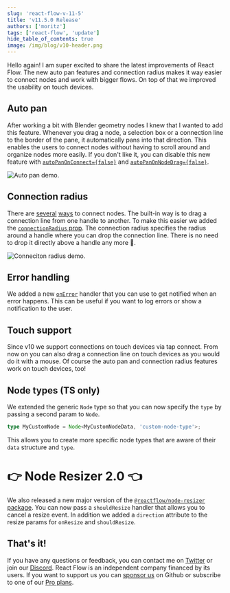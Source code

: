 ```yaml
---
slug: 'react-flow-v-11-5'
title: 'v11.5.0 Release'
authors: ['moritz']
tags: ['react-flow', 'update']
hide_table_of_contents: true
image: /img/blog/v10-header.png
---
```



Hello again! I am super excited to share the latest improvements of React Flow. The new auto pan features and connection radius makes it way easier to connect nodes and work with bigger flows. On top of that we improved the usability on touch devices.

<!--truncate-->

## Auto pan

After working a bit with Blender geometry nodes I knew that I wanted to add this feature. Whenever you drag a node, a selection box or a connection line to the border of the pane, it automatically pans into that direction. This enables the users to connect nodes without having to scroll around and organize nodes more easily. If you don't like it, you can disable this new feature with [`autoPanOnConnect={false}`](/docs/api/react-flow-props/#autopanonconnect-1) and [`autoPanOnNodeDrag={false}`](/docs/api/react-flow-props/#autopanonnodedrag-1).

<Image img="/img/blog/v11-5/auto-pan.gif" alt="Auto pan demo." />

## Connection radius

There are [several](/docs/examples/nodes/easy-connect/) [ways](/docs/examples/nodes/proximity-connect/) to connect nodes. The built-in way is to drag a connection line from one handle to another. To make this easier we added the [`connectionRadius` prop](/docs/api/react-flow-props/#connectionradius-1). The connection radius specifies the radius around a handle where you can drop the connection line. There is no need to drop it directly above a handle any more 🙌.

<Image img="/img/blog/v11-5/connection-radius.gif" alt="Conneciton radius demo." />

## Error handling

We added a new [`onError`](/docs/api/react-flow-props/#onerror-1) handler that you can use to get notified when an error happens. This can be useful if you want to log errors or show a notification to the user.

## Touch support

Since v10 we support connections on touch devices via tap connect. From now on you can also drag a connection line on touch devices as you would do it with a mouse. Of course the auto pan and connection radius features work on touch devices, too!

## Node types (TS only)

We extended the generic `Node` type so that you can now specify the `type` by passing a second param to `Node`.

```ts
type MyCustomNode = Node<MyCustomNodeData, 'custom-node-type'>;
```

This allows you to create more specific node types that are aware of their `data` structure and `type`.

# 👉 Node Resizer 2.0 👈

We also released a new major version of the [`@reactflow/node-resizer` package](/docs/api/nodes/node-resizer/). You can now pass a `shouldResize` handler that allows you to cancel a resize event. In addition we added a `direction` attribute to the resize params for `onResize` and `shouldResize`.

## That's it!

If you have any questions or feedback, you can contact me on [Twitter](https://twitter.com/moklick) or join our [Discord](https://discord.com/invite/RVmnytFmGW). React Flow is an independent company financed by its users. If you want to support us you can [sponsor us](https://github.com/sponsors/wbkd) on Github or subscribe to one of our [Pro plans](https://pro.reactflow.dev/).
